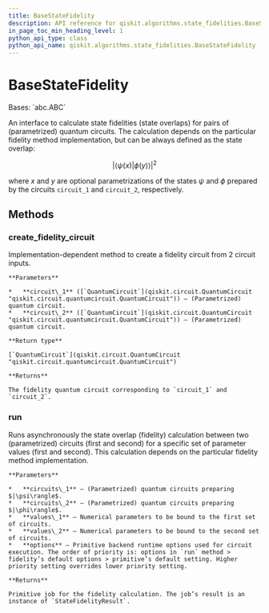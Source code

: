 ```yaml
---
title: BaseStateFidelity
description: API reference for qiskit.algorithms.state_fidelities.BaseStateFidelity
in_page_toc_min_heading_level: 1
python_api_type: class
python_api_name: qiskit.algorithms.state_fidelities.BaseStateFidelity
---
```


# BaseStateFidelity

<Class id="qiskit.algorithms.state_fidelities.BaseStateFidelity" isDedicatedPage={true} github="https://github.com/qiskit/qiskit/tree/stable/0.23/qiskit/algorithms/state_fidelities/base_state_fidelity.py" signature="BaseStateFidelity">
  Bases: `abc.ABC`

  An interface to calculate state fidelities (state overlaps) for pairs of (parametrized) quantum circuits. The calculation depends on the particular fidelity method implementation, but can be always defined as the state overlap:

$$
|\langle\psi(x)|\phi(y)\rangle|^2
$$

  where $x$ and $y$ are optional parametrizations of the states $\psi$ and $\phi$ prepared by the circuits `circuit_1` and `circuit_2`, respectively.

  ## Methods

  ### create\_fidelity\_circuit

  <Function id="qiskit.algorithms.state_fidelities.BaseStateFidelity.create_fidelity_circuit" signature="abstract BaseStateFidelity.create_fidelity_circuit(circuit_1, circuit_2)">
    Implementation-dependent method to create a fidelity circuit from 2 circuit inputs.

    **Parameters**

    *   **circuit\_1** ([`QuantumCircuit`](qiskit.circuit.QuantumCircuit "qiskit.circuit.quantumcircuit.QuantumCircuit")) – (Parametrized) quantum circuit.
    *   **circuit\_2** ([`QuantumCircuit`](qiskit.circuit.QuantumCircuit "qiskit.circuit.quantumcircuit.QuantumCircuit")) – (Parametrized) quantum circuit.

    **Return type**

    [`QuantumCircuit`](qiskit.circuit.QuantumCircuit "qiskit.circuit.quantumcircuit.QuantumCircuit")

    **Returns**

    The fidelity quantum circuit corresponding to `circuit_1` and `circuit_2`.
  </Function>

  ### run

  <Function id="qiskit.algorithms.state_fidelities.BaseStateFidelity.run" signature="BaseStateFidelity.run(circuits_1, circuits_2, values_1=None, values_2=None, **options)">
    Runs asynchronously the state overlap (fidelity) calculation between two (parametrized) circuits (first and second) for a specific set of parameter values (first and second). This calculation depends on the particular fidelity method implementation.

    **Parameters**

    *   **circuits\_1** – (Parametrized) quantum circuits preparing $|\psi\rangle$.
    *   **circuits\_2** – (Parametrized) quantum circuits preparing $|\phi\rangle$.
    *   **values\_1** – Numerical parameters to be bound to the first set of circuits.
    *   **values\_2** – Numerical parameters to be bound to the second set of circuits.
    *   **options** – Primitive backend runtime options used for circuit execution. The order of priority is: options in `run` method > fidelity’s default options > primitive’s default setting. Higher priority setting overrides lower priority setting.

    **Returns**

    Primitive job for the fidelity calculation. The job’s result is an instance of `StateFidelityResult`.
  </Function>
</Class>

